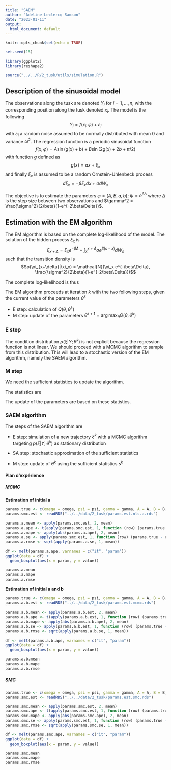 ```yaml
---
title: "SAEM"
author: "Adeline Leclercq Samson"
date: "2023-01-11"
output:
  html_document: default
---
```


```r
knitr::opts_chunk$set(echo = TRUE)
```

```r
set.seed(15)

library(ggplot2)
library(reshape2)
```

```r
source("../../R/2_tusk/utils/simulation.R")
```

## Description of the sinusoidal model

The observations along the tusk are denoted $Y_i$ for $i=1, \ldots, n$, with the corresponding  position along the tusk  denoted $x_i$.
The model is the following
$$Y_i = f(x_i, \varphi)+\varepsilon_i $$
with $\varepsilon_i$ a  random noise assumed to be normally distributed with mean $0$ and variance $\omega^2$.
The regression function is a periodic sinusoidal function
$$f(x, \varphi) = A \sin(g(x)+b) + B\sin(2g(x)+2b+\pi/2) $$
with function $g$ defined as
$$ g(x) = ax+\xi_x$$
and finally $\xi_x$ is assumed to be a random Ornstein-Uhlenbeck process
$$d\xi_x = -\beta \xi_xdx+\sigma dW_x $$

The objective is to estimate the parameters $\varphi = (A,B,a,b)$; $\psi = e^{\beta\Delta}$ where $\Delta$ is the step size between two observations and $\gamma^2 = \frac{\sigma^2}{2\beta}(1-e^{-2\beta\Delta})$.

## Estimation with the EM algorithm

The EM algorithm is based on the complete log-likelihood of the model.
The solution of the hidden process $\xi_x$ is
$$\xi_{x+\Delta} = \xi_x e^{-\beta\Delta} + \int_{x}^{x+\Delta} \sigma e^{\beta(s-x)}dW_s $$
such that the transition density is
$$p(\xi_{x+\delta}|\xi_x) = \mathcal{N}(\xi_x e^{-\beta\Delta}, \frac{\sigma^2}{2\beta}(1-e^{-2\beta\Delta}))$$

The complete log-likelihood is thus
\begin{eqnarray*}
\log L(Y,\xi,\theta)&=&\sum_{i=1}^n\log p(Y_i|\xi_i) +\sum_{i=1}^n\log p(\xi_{i}|\xi_{i-1}) +\log p(\xi_1)\\
&=& -\sum_{i=1}^n \frac{(Y_i-f(x_i, \varphi))^2}{2\omega^2}-\frac{n}{2}\log(\omega^2)\\
&&- \sum_{i=1}^n\frac{(\xi_i-\xi_{i-1}e^{-\beta\Delta})^2}{\frac{\sigma^2}{\beta}(1-e^{-2\beta\Delta})} - \frac{n}{2}\log(\frac{\sigma^2}{2\beta}(1-e^{-2\beta\Delta})) \\
&=& -\sum_{i=1}^n \frac{(Y_i-f(x_i, \varphi))^2}{2\omega^2}-\frac{n}{2}\log(\omega^2)\\
&&- \sum_{i=1}^n\frac{(\xi_i-\xi_{i-1}\psi)^2}{2\gamma^2} - \frac{n}{2}\log(\gamma^2)
\end{eqnarray*}

The EM algorithm proceeds at iteration $k$ with the two following steps, given the current value of the parameters $\theta^k$

- E step: calculation of $Q(\theta, \theta^k)$
- M step: update of the parameters $\theta^{k+1}=\arg\max_\theta Q(\theta, \theta^k)$

### E step

The condition distribution $p(\xi|Y; \theta^k)$ is not explicit because the regression function is not linear. We should proceed with a MCMC algorithm to sample from this distribution. This will lead to a stochastic version of the EM algorithm, namely the SAEM algorithm.

### M step

We need the sufficient statistics to update the algorithm.

The statistics are


\begin{eqnarray*}
S_1(\xi_i)& =& \frac{1}{n}\sum_{i=1}^n (Y_i -f(x_i(\xi_i), \varphi))^2\\
S_2(\xi_i) &=& \sum_{i=1}^n \xi_{i-1}\xi_i\\
S_3(\xi_i) &=& \sum_{i=1}^n \xi_{i-1}^2\\
S_4(\xi_i) &=& \sum_{i=1}^n \xi_i^2
\end{eqnarray*}


The update of the parameters are based on these statistics.

### SAEM algorithm

The steps of the SAEM algorithm are

- E step: simulation of a new trajectory $\xi^k$ with a MCMC algorithm targeting $p(\xi|Y; \theta^k)$ as stationary distribution

- SA step: stochastic approximation of the sufficient statistics

\begin{eqnarray*}
s_1^k &=& s_1^{k-1} + (1-\alpha_k)(S_1(\xi^k)-s_1^{k-1}) \\
s_2^k &=& s_2^{k-1} + (1-\alpha_k)(S_2(\xi^k)-s_2^{k-1}) \\
s_3^k &=& s_3^{k-1} + (1-\alpha_k)(S_3(\xi^k)-s_3^{k-1}) \\
s_4^k &=& s_4^{k-1} + (1-\alpha_k)(S_4(\xi^k)-s_4^{k-1}) \\
\end{eqnarray*}

- M step: update of $\theta^{k}$ using the sufficient statistics $s^k$

\begin{eqnarray*}
\widehat{\varphi}^k &=& \arg\min_\varphi \sum_{i=1}^n \left(y_i - f(x_i(\xi_i^k), \varphi)\right)^2
\\
\widehat{\psi}^k &=& \frac{s_2^k}{s_3^k}\\
\widehat{\omega^{2}}^k &=& s_1^k\\
\widehat{\gamma^{2}}^k &=& \frac{1}{n}(\widehat{\psi^2}^ks_3^k-2\widehat{\psi}^ks_2^k+s_4^k)
\end{eqnarray*}


#### Plan d'expérience

##### MCMC

**Estimation of initial a**

```r
params.true <- c(omega = omega, psi = psi, gamma = gamma, A = A, B = B, a = a, b = b)
params.smc.est <- readRDS("../../data/2_tusk/params.est.nls.a.rds")
```

```r
params.a.mean <- apply(params.smc.est, 2, mean)
params.a.ape <- t(apply(params.smc.est, 1, function (row) (params.true - row) / params.true) * 100)
params.a.mape <- apply(abs(params.a.ape), 2, mean)
params.a.se <- apply(params.smc.est, 1, function (row) (params.true - row)^2)
params.a.rmse <- sqrt(apply(params.a.se, 1, mean))
```

```r
df <- melt(params.a.ape, varnames = c("it", "param"))
ggplot(data = df) +
  geom_boxplot(aes(x = param, y = value))
```

```r
params.a.mean
params.a.mape
params.a.rmse
```

**Estimation of initial a and b**

```r
params.true <- c(omega = omega, psi = psi, gamma = gamma, A = A, B = B, a = a, b = b)
params.a.b.est <- readRDS("../../data/2_tusk/params.est.mcmc.rds")
```

```r
params.a.b.mean <- apply(params.a.b.est, 2, mean)
params.a.b.ape <- t(apply(params.a.b.est, 1, function (row) (params.true - row) / params.true) * 100)
params.a.b.mape <- apply(abs(params.a.b.ape), 2, mean)
params.a.b.se <- apply(params.a.b.est, 1, function (row) (params.true - row)^2)
params.a.b.rmse <- sqrt(apply(params.a.b.se, 1, mean))
```

```r
df <- melt(params.a.b.ape, varnames = c("it", "param"))
ggplot(data = df) +
  geom_boxplot(aes(x = param, y = value))
```

```r
params.a.b.mean
params.a.b.mape
params.a.b.rmse
```

##### SMC

```r
params.true <- c(omega = omega, psi = psi, gamma = gamma, A = A, B = B, a = a, b = b)
params.smc.est <- readRDS("../../data/2_tusk/params.est.smc.rds")
```

```r
params.smc.mean <- apply(params.smc.est, 2, mean)
params.smc.ape <- t(apply(params.smc.est, 1, function (row) (params.true - row) / params.true) * 100)
params.smc.mape <- apply(abs(params.smc.ape), 2, mean)
params.smc.se <- apply(params.smc.est, 1, function (row) (params.true - row)^2)
params.smc.rmse <- sqrt(apply(params.smc.se, 1, mean))
```

```r
df <- melt(params.smc.ape, varnames = c("it", "param"))
ggplot(data = df) +
  geom_boxplot(aes(x = param, y = value))
```

```r
params.smc.mean
params.smc.mape
params.smc.rmse
```